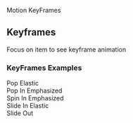
<Meta title="Foundations/Motion: Key Frames" />

<ComponentName withFoundationBackground>Motion KeyFrames</ComponentName>

## Keyframes

Focus on item to see keyframe animation

### KeyFrames Examples

<section className={classes.motionDemoWrapper}>
  Pop Elastic
  <MotionDemo
    keyframe={MotionDemo.keyframes.POP_ELASTIC}
    duration={MotionDemo.durations.EXPRESSIVE_SHORT}
    timing={MotionDemo.timings.EASE_IN_OUT}
  />
</section>

<section className={classes.motionDemoWrapper}>
  Pop In Emphasized
  <MotionDemo
    keyframe={MotionDemo.keyframes.POP_IN_EMPHASIZED}
    duration={MotionDemo.durations.PRODUCTIVE_LONG}
    timing={MotionDemo.timings.EMPHASIZE}
  />
</section>

<section className={classes.motionDemoWrapper}>
  Spin In Emphasized
  <MotionDemo
    keyframe={MotionDemo.keyframes.SPIN_IN_EMPHASIZED}
    duration={MotionDemo.durations.PRODUCTIVE_LONG}
    timing={MotionDemo.timings.EMPHASIZE}
  />
</section>

<section className={classes.motionDemoWrapper}>
  Slide In Elastic
  <MotionDemo
    keyframe={MotionDemo.keyframes.SLIDE_IN_ELASTIC}
    duration={MotionDemo.durations.EXPRESSIVE_LONG}
    timing={MotionDemo.timings.EMPHASIZE}
  />
</section>

<section className={classes.motionDemoWrapper}>
  Slide Out
  <MotionDemo
    keyframe={MotionDemo.keyframes.SLIDE_OUT}
    duration={MotionDemo.durations.PRODUCTIVE_MEDIUM}
    timing={MotionDemo.timings.EXIT}
  />
</section>

